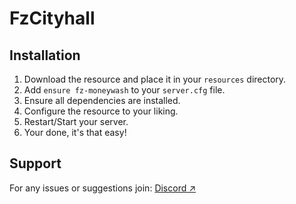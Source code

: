 # FzCityhall

## Installation
1. Download the resource and place it in your `resources` directory.
2. Add `ensure fz-moneywash` to your `server.cfg` file.
3. Ensure all dependencies are installed.
4. Configure the resource to your liking.
5. Restart/Start your server.
6. Your done, it's that easy!

## Support
For any issues or suggestions join: [Discord ↗](https://discord.gg/yk5ean6rte)